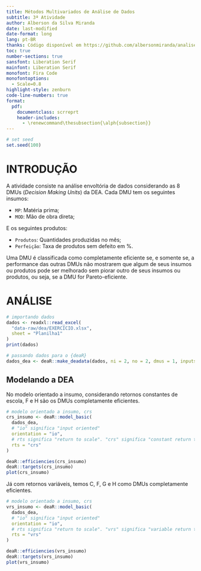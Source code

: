 ```yaml
---
title: Métodos Multivariados de Análise de Dados
subtitle: 3ª Atividade
author: Alberson da Silva Miranda
date: last-modified
date-format: long
lang: pt-BR
thanks: Código disponível em https://github.com/albersonmiranda/analise_multivariada.
toc: true
number-sections: true
sansfont: Liberation Serif
mainfont: Liberation Serif
monofont: Fira Code
monofontoptions:
  - Scale=0.8
highlight-style: zenburn
code-line-numbers: true
format:
  pdf:
    documentclass: scrreprt
    header-includes: 
      - \renewcommand\thesubsection{\alph{subsection}}
---
```


```r
# set seed
set.seed(100)
```

# INTRODUÇÃO

A atividade consiste na análise envoltória de dados considerando as 8 DMUs (_Decision Making Units_) da DEA. Cada DMU tem os seguintes insumos:

- `MP`: Matéria prima;
- `MOD`: Mão de obra direta;

E os seguintes produtos:

- `Produtos`: Quantidades produzidas no mês;
- `Perfeição`: Taxa de produtos sem defeito em %.

Uma DMU é classificada como completamente eficiente se, e somente se, a performance das outras DMUs não mostrarem que algum de seus insumos ou produtos pode ser melhorado sem piorar outro de seus insumos ou produtos, ou seja, se a DMU for Pareto-eficiente.

# ANÁLISE

```r
# importando dados
dados <- readxl::read_excel(
  "data-raw/dea/EXERCICIO.xlsx",
  sheet = "Planilha1"
)
print(dados)

# passando dados para o {deaR}
dados_dea <- deaR::make_deadata(dados, ni = 2, no = 2, dmus = 1, inputs = 2:3, outputs = 4:5)
```

## Modelando a DEA

No modelo orientado a insumo, considerando retornos constantes de escola, F e H são os DMUs completamente eficientes.

```r
# modelo orientado a insumo, crs
crs_insumo <- deaR::model_basic(
  dados_dea,
  # "io" significa "input oriented"
  orientation = "io",
  # rts significa "return to scale". "crs" significa "constant return to scale"
  rts = "crs"
)

deaR::efficiencies(crs_insumo)
deaR::targets(crs_insumo)
plot(crs_insumo)
```

Já com retornos variáveis, temos C, F, G e H como DMUs completamente eficientes.

```r
# modelo orientado a insumo, crs
vrs_insumo <- deaR::model_basic(
  dados_dea,
  # "io" significa "input oriented"
  orientation = "io",
  # rts significa "return to scale". "vrs" significa "variable return to scale"
  rts = "vrs"
)

deaR::efficiencies(vrs_insumo)
deaR::targets(vrs_insumo)
plot(vrs_insumo)
```